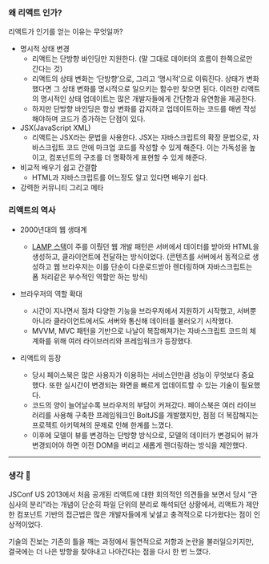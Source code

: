 ### 왜 리액트 인가?

리액트가 인기를 얻는 이유는 무엇일까?

- 명시적 상태 변경
  - 리액트는 단방향 바인딩만 지원한다. (말 그대로 데이터의 흐름이 한쪽으로만 간다는 것)
  - 리액트의 상태 변화는 ‘단방향’으로, 그리고 ‘명시적’으로 이뤄진다. 상태가 변화했다면 그 상태 변화를 명시적으로 일으키는 함수만 찾으면 된다. 이러한 리액트의 명시적인 상태 업데이트는 많은 개발자들에게 간단함과 유연함을 제공한다.
  - 하지만 단방향 바인딩은 항상 변화를 감지하고 업데이트하는 코드를 매번 작성해야하며 코드가 증가하는 단점이 있다.
- JSX(JavaScript XML)
  - 리액트는 JSX라는 문법을 사용한다. JSX는 자바스크립트의 확장 문법으로, 자바스크립트 코드 안에 마크업 코드를 작성할 수 있게 해준다. 이는 가독성을 높이고, 컴포넌트의 구조를 더 명확하게 표현할 수 있게 해준다.
- 비교적 배우기 쉽고 간결함
  - HTML과 자바스크립트를 어느정도 알고 있다면 배우기 쉽다.
- 강력한 커뮤니티 그리고 메타

### 리액트의 역사

- 2000년대의 웹 생태계
  - [LAMP 스택](https://www.ibm.com/kr-ko/topics/lamp-stack)이 주를 이뤘던 웹 개발 패턴은 서버에서 데이터를 받아와 HTML을 생성하고, 클라이언트에 전달하는 방식이었다. (콘텐츠를 서버에서 동적으로 생성하고 웹 브라우저는 이를 단순이 다운로드받아 렌더링하며 자바스크립트는 폼 처리같은 부수적인 역할만 하는 방식)

- 브라우저의 역할 확대
  - 시간이 지나면서 점차 다양한 기능을 브라우저에서 지원하기 시작했고, 서버뿐 아니라 클라이언트에서도 서버와 통신해 데이터를 불러오기 시작했다.
  - MVVM, MVC 패턴을 기반으로 나날이 복잡해져가는 자바스크립트 코드의 체계화를 위해 여러 라이브러리와 프레임워크가 등장했다.

- 리액트의 등장
  - 당시 페이스북은 많은 사용자가 이용하는 서비스인만큼 성능이 무엇보다 중요했다. 또한 실시간이 변경되는 화면을 빠르게 업데이트할 수 있는 기술이 필요했다.
  - 코드의 양이 늘어날수록 브라우저의 부담이 커져갔다. 페이스북은 여러 라이브러리를 사용해 구축한 프레임워크인 BoltJS를 개발했지만, 점점 더 복잡해지는 프로젝트 아키텍쳐의 문제로 인해 한계를 느꼈다.
  - 이후에 모델이 뷰를 변경하는 단방향 방식으로, 모델의 데이터가 변경되어 뷰가 변경되어야 하면 이전 DOM을 버리고 새롭게 렌더링하는 방식을 제안했다.
---
### 생각 🤔
JSConf US 2013에서 처음 공개된 리액트에 대한 회의적인 의견들을 보면서 
당시 “관심사의 분리”라는 개념이 단순히 파일 단위의 분리로 해석되던 상황에서, 리액트가 제안한 컴포넌트 기반의 접근법은 많은 개발자들에게 낯설고 충격적으로 다가왔다는 점이 인상적이었다.

기술의 진보는 기존의 틀을 깨는 과정에서 필연적으로 저항과 논란을 불러일으키지만, 결국에는 더 나은 방향을 찾아내고 나아간다는 점을 다시 한 번 느꼈다.